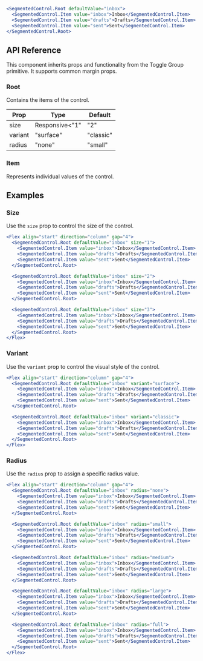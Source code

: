 ```jsx live=true
<SegmentedControl.Root defaultValue="inbox">
  <SegmentedControl.Item value="inbox">Inbox</SegmentedControl.Item>
  <SegmentedControl.Item value="drafts">Drafts</SegmentedControl.Item>
  <SegmentedControl.Item value="sent">Sent</SegmentedControl.Item>
</SegmentedControl.Root>
```

## API Reference

This component inherits props and functionality from the Toggle Group primitive. It supports common margin props.

### Root

Contains the items of the control.

| Prop | Type | Default |
| --- | --- | --- |
| size | Responsive<"1" | "2" | "3"> | "2" |
| variant | "surface" | "classic" | "surface" |
| radius | "none" | "small" | "medium" | "large" | "full" |  |


### Item

Represents individual values of the control.

## Examples

### Size

Use the `size` prop to control the size of the control.

```jsx live="true"
<Flex align="start" direction="column" gap="4">
  <SegmentedControl.Root defaultValue="inbox" size="1">
    <SegmentedControl.Item value="inbox">Inbox</SegmentedControl.Item>
    <SegmentedControl.Item value="drafts">Drafts</SegmentedControl.Item>
    <SegmentedControl.Item value="sent">Sent</SegmentedControl.Item>
  </SegmentedControl.Root>

  <SegmentedControl.Root defaultValue="inbox" size="2">
    <SegmentedControl.Item value="inbox">Inbox</SegmentedControl.Item>
    <SegmentedControl.Item value="drafts">Drafts</SegmentedControl.Item>
    <SegmentedControl.Item value="sent">Sent</SegmentedControl.Item>
  </SegmentedControl.Root>

  <SegmentedControl.Root defaultValue="inbox" size="3">
    <SegmentedControl.Item value="inbox">Inbox</SegmentedControl.Item>
    <SegmentedControl.Item value="drafts">Drafts</SegmentedControl.Item>
    <SegmentedControl.Item value="sent">Sent</SegmentedControl.Item>
  </SegmentedControl.Root>
</Flex>
```

### Variant

Use the `variant` prop to control the visual style of the control.

```jsx live="true"
<Flex align="start" direction="column" gap="4">
  <SegmentedControl.Root defaultValue="inbox" variant="surface">
    <SegmentedControl.Item value="inbox">Inbox</SegmentedControl.Item>
    <SegmentedControl.Item value="drafts">Drafts</SegmentedControl.Item>
    <SegmentedControl.Item value="sent">Sent</SegmentedControl.Item>
  </SegmentedControl.Root>

  <SegmentedControl.Root defaultValue="inbox" variant="classic">
    <SegmentedControl.Item value="inbox">Inbox</SegmentedControl.Item>
    <SegmentedControl.Item value="drafts">Drafts</SegmentedControl.Item>
    <SegmentedControl.Item value="sent">Sent</SegmentedControl.Item>
  </SegmentedControl.Root>
</Flex>
```

### Radius

Use the `radius` prop to assign a specific radius value.

```jsx live="true"
<Flex align="start" direction="column" gap="4">
  <SegmentedControl.Root defaultValue="inbox" radius="none">
    <SegmentedControl.Item value="inbox">Inbox</SegmentedControl.Item>
    <SegmentedControl.Item value="drafts">Drafts</SegmentedControl.Item>
    <SegmentedControl.Item value="sent">Sent</SegmentedControl.Item>
  </SegmentedControl.Root>

  <SegmentedControl.Root defaultValue="inbox" radius="small">
    <SegmentedControl.Item value="inbox">Inbox</SegmentedControl.Item>
    <SegmentedControl.Item value="drafts">Drafts</SegmentedControl.Item>
    <SegmentedControl.Item value="sent">Sent</SegmentedControl.Item>
  </SegmentedControl.Root>

  <SegmentedControl.Root defaultValue="inbox" radius="medium">
    <SegmentedControl.Item value="inbox">Inbox</SegmentedControl.Item>
    <SegmentedControl.Item value="drafts">Drafts</SegmentedControl.Item>
    <SegmentedControl.Item value="sent">Sent</SegmentedControl.Item>
  </SegmentedControl.Root>

  <SegmentedControl.Root defaultValue="inbox" radius="large">
    <SegmentedControl.Item value="inbox">Inbox</SegmentedControl.Item>
    <SegmentedControl.Item value="drafts">Drafts</SegmentedControl.Item>
    <SegmentedControl.Item value="sent">Sent</SegmentedControl.Item>
  </SegmentedControl.Root>

  <SegmentedControl.Root defaultValue="inbox" radius="full">
    <SegmentedControl.Item value="inbox">Inbox</SegmentedControl.Item>
    <SegmentedControl.Item value="drafts">Drafts</SegmentedControl.Item>
    <SegmentedControl.Item value="sent">Sent</SegmentedControl.Item>
  </SegmentedControl.Root>
</Flex>
```

